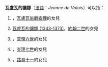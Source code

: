 '''瓦盧瓦的讓娜'''（[[法語|法語]]：''Jeanne de Valois''）可以指：
# {{le|瓦盧瓦的讓娜 (1294-1342)|Joan of Valois, Countess of Hainaut}}，[[查理_(瓦卢瓦伯爵)|瓦盧瓦伯爵查理]]的女兒
# [[瓦盧瓦的讓娜_(1343-1373)|瓦盧瓦的讓娜 (1343-1373)]]，[[约翰二世_(法兰西)|約翰二世]]的女兒
# {{le|瓦盧瓦的讓娜 (1391-1433)|Joan of France, Duchess of Brittany}}，[[查理六世_(法兰西)|查理六世]]的女兒
# {{le|瓦盧瓦的讓娜 (1435-1482)|Joan of France, Duchess of Bourbon}}，[[查理七世_(法兰西)|查理七世]]的女兒
# {{le|瓦盧瓦的讓娜 (1464-1505)|Joan of France, Duchess of Berry}}，[[路易十一|路易十一]]的女兒

{{Disambiguation|V|Cat=六字人名譯名消歧義}}